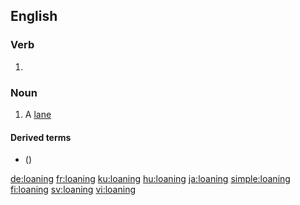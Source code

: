 ==English==

===Verb===
{{head|en|present participle}}

# {{present participle of|loan|lang=en|nocat=1}}

===Noun===
{{en-noun}}

# {{label|en|obsolete|Scottish and Northern English}} A [[lane]]

====Derived terms====
* {{l|en|free loaning}} ({{m|en|right of way}})

[[de:loaning]]
[[fr:loaning]]
[[ku:loaning]]
[[hu:loaning]]
[[ja:loaning]]
[[simple:loaning]]
[[fi:loaning]]
[[sv:loaning]]
[[vi:loaning]]